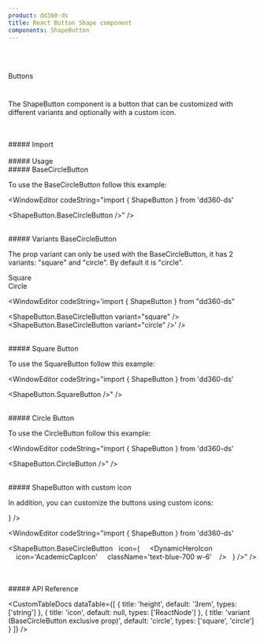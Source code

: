 ```yaml
---
product: dd360-ds
title: React Button Shape component
components: ShapeButton
---
```


<br id='top' />
<br />

<Label>Buttons</Label>

# <HeaderDocCustom title="ShapeButton" url="https://main--62ffec7466615c40c8dbe435.chromatic.com/?path=/story/buttons-basecirclebutton--square-button" />


The ShapeButton component is a button that can be customized with different variants and optionally with a custom icon.

<br />
<br />
##### <span name="floating-nav">Import</span>

<WindowEditor codeString="import { ShapeButton } from 'dd360-ds'" />
<WindowEditor codeString="import { ShapeButton } from 'dd360-ds/Buttons'" />
<WindowEditor codeString="import ShapeButton from 'dd360-ds/ShapeButton'" />

<br />
<br />
##### <span name="floating-nav">Usage</span>

<br />
##### <span name="floating-nav">BaseCircleButton</span>

To use the BaseCircleButton follow this example:

<Playground>
    <ShapeButton.BaseCircleButton />
</Playground>

<WindowEditor codeString="import { ShapeButton } from 'dd360-ds'

<ShapeButton.BaseCircleButton />" />

<br />
##### <span name="floating-nav">Variants BaseCircleButton</span>

The prop variant can only be used with the BaseCircleButton, it has 2 variants: "square" and "circle". By default it is "circle".

<Playground className="flex align-center items-center gap-x-3">
    <div className="flex flex-col align-center items-center">
        <Text className="flex mb-1">Square</Text>
        <ShapeButton.BaseCircleButton variant="square" />
    </div>
    <div className="flex flex-col align-center items-center">
        <Text className="flex mb-1">Circle</Text>
        <ShapeButton.BaseCircleButton variant="circle" />
    </div>
</Playground>

<WindowEditor codeString='import { ShapeButton } from "dd360-ds"

<ShapeButton.BaseCircleButton variant="square" />
<ShapeButton.BaseCircleButton variant="circle" />' />

<br />
##### <span name="floating-nav">Square Button</span>

To use the SquareButton follow this example:

<Playground>
    <ShapeButton.SquareButton />
</Playground>

<WindowEditor codeString="import { ShapeButton } from 'dd360-ds'

<ShapeButton.SquareButton />" />

<br />
##### <span name="floating-nav">Circle Button</span>

To use the CircleButton follow this example:

<Playground>
    <ShapeButton.CircleButton />
</Playground>

<WindowEditor
    codeString="import { ShapeButton } from 'dd360-ds'

<ShapeButton.CircleButton />" />

<br />
##### <span name="floating-nav">ShapeButton with custom icon</span>

In addition, you can customize the buttons using custom icons:

<Playground>
    <ShapeButton.BaseCircleButton icon={<DynamicHeroIcon icon="AcademicCapIcon" className="text-blue-700 w-6" />} />
</Playground>

<WindowEditor codeString="import { ShapeButton } from 'dd360-ds'

<ShapeButton.BaseCircleButton 
&nbsp;&nbsp;icon={
&nbsp;&nbsp;&nbsp;&nbsp;<DynamicHeroIcon 
&nbsp;&nbsp;&nbsp;&nbsp;icon='AcademicCapIcon' 
&nbsp;&nbsp;&nbsp;&nbsp;className='text-blue-700 w-6' 
&nbsp;&nbsp;&nbsp;/>
&nbsp;&nbsp;} 
/>" />

<br />
<br />
##### <span name="floating-nav">API Reference</span>

<CustomTableDocs
    dataTable={[
        { title: 'height', default: '3rem', types: ['string'] },
        { title: 'icon', default: null, types: ['ReactNode'] },
        { title: 'variant (BaseCircleButton exclusive prop)', default: 'circle', types: ['square', 'circle'] }
    ]}
/>

<BackAndForwardController />